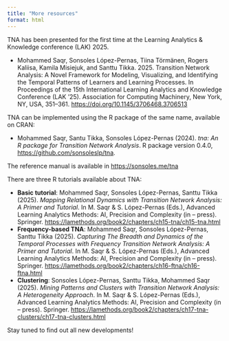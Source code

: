 ```yaml
---
title: "More resources"
format: html
---
```



TNA has been presented for the first time at the Learning Analytics & Knowledge conference (LAK) 2025.

- Mohammed Saqr, Sonsoles López-Pernas, Tiina Törmänen, Rogers Kaliisa, Kamila Misiejuk, and Santtu Tikka. 2025. Transition Network Analysis: A Novel Framework for Modeling, Visualizing, and Identifying the Temporal Patterns of Learners and Learning Processes. In Proceedings of the 15th International Learning Analytics and Knowledge Conference (LAK ’25). Association for Computing Machinery, New York, NY, USA, 351–361. <https://doi.org/10.1145/3706468.3706513>

TNA can be implemented using the R package of the same name, available on CRAN:

- Mohammed Saqr, Santu Tikka, Sonsoles López-Pernas (2024). *tna: An R package for Transition Network Analysis*. R package version 0.4.0, <https://github.com/sonsoleslp/tna>.

The reference manual is available in <https://sonsoles.me/tna>

There are three R tutorials available about TNA:

- **Basic tutorial**: Mohammed Saqr, Sonsoles López-Pernas, Santtu Tikka (2025). *Mapping Relational Dynamics with Transition Network Analysis: A Primer and Tutorial*. In M. Saqr & S. López-Pernas (Eds.), Advanced Learning Analytics Methods: AI, Precision and Complexity (in – press). Springer. <https://lamethods.org/book2/chapters/ch15-tna/ch15-tna.html>
- **Frequency-based TNA**: Mohammed Saqr, Sonsoles López-Pernas, Santtu Tikka (2025). *Capturing The Breadth and Dynamics of the Temporal Processes with Frequency Transition Network Analysis: A Primer and Tutorial*. In M. Saqr & S. López-Pernas (Eds.), Advanced Learning Analytics Methods: AI, Precision and Complexity (in – press). Springer. <https://lamethods.org/book2/chapters/ch16-ftna/ch16-ftna.html>
- **Clustering**: Sonsoles López-Pernas, Santtu Tikka, Mohammed Saqr (2025). *Mining Patterns and Clusters with Transition Network Analysis: A Heterogeneity Approach*. In M. Saqr & S. López-Pernas (Eds.), Advanced Learning Analytics Methods: AI, Precision and Complexity (in – press). Springer. <https://lamethods.org/book2/chapters/ch17-tna-clusters/ch17-tna-clusters.html>

Stay tuned to find out all new developments!